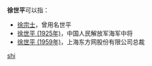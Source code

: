 '''徐世平'''可以指：
* [[徐宗士|徐宗士]]，曾用名世平
* [[徐世平_(1925年)|徐世平 (1925年)]]，中国人民解放军海军中将
* [[徐世平_(1959年)|徐世平 (1959年)]]，上海东方网股份有限公司总裁

{{disambig}}

[[Category:三字徐姓人名消歧义|shi]]